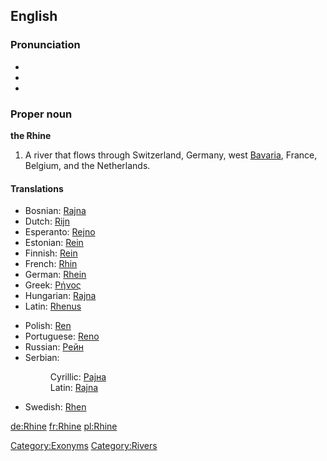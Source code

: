 ==English==
{{wikipedia}}

===Pronunciation===
*{{IPA|/raɪn/}}
*{{audio|en-us-Rhine.ogg|Audio (US)}}
*{{rhymes|aɪn}}

===Proper noun===
'''the Rhine'''

# A river that flows through Switzerland, Germany, west [[Bavaria]], France, Belgium, and the Netherlands.

====Translations====
{{trans-top}}
*Bosnian: [[Rajna]] {{f}}
*Dutch: [[Rijn]] {{m}}
*Esperanto: [[Rejno]]
*Estonian: [[Rein]]
*Finnish: [[Rein]]
*French: [[Rhin]] {{m}}
*German: [[Rhein]] {{m}}
*Greek: [[Ρήνος]]
*Hungarian: [[Rajna]]
*Latin: [[Rhenus]]
{{trans-mid}}
*Polish: [[Ren]]
*Portuguese: [[Reno]] {{m}}
*Russian: [[Рейн]]
*Serbian:
*:Cyrillic: [[Рајна]] {{f}}
*:Latin: [[Rajna#Serbian|Rajna]] {{f}}
*Swedish: [[Rhen]]
{{trans-bottom}}

[[Category:Exonyms]]
[[Category:Rivers]]

[[de:Rhine]]
[[fr:Rhine]]
[[pl:Rhine]]